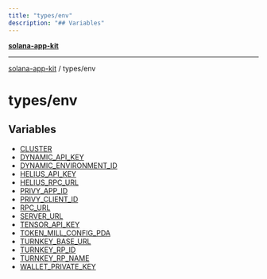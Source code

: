 ```yaml
---
title: "types/env"
description: "## Variables"
---
```


[**solana-app-kit**](../../README.mdx)

***

[solana-app-kit](../../README.mdx) / types/env

# types/env

## Variables

- [CLUSTER](variables/CLUSTER.mdx)
- [DYNAMIC\_API\_KEY](variables/DYNAMIC_API_KEY.mdx)
- [DYNAMIC\_ENVIRONMENT\_ID](variables/DYNAMIC_ENVIRONMENT_ID.mdx)
- [HELIUS\_API\_KEY](variables/HELIUS_API_KEY.mdx)
- [HELIUS\_RPC\_URL](variables/HELIUS_RPC_URL.mdx)
- [PRIVY\_APP\_ID](variables/PRIVY_APP_ID.mdx)
- [PRIVY\_CLIENT\_ID](variables/PRIVY_CLIENT_ID.mdx)
- [RPC\_URL](variables/RPC_URL.mdx)
- [SERVER\_URL](variables/SERVER_URL.mdx)
- [TENSOR\_API\_KEY](variables/TENSOR_API_KEY.mdx)
- [TOKEN\_MILL\_CONFIG\_PDA](variables/TOKEN_MILL_CONFIG_PDA.mdx)
- [TURNKEY\_BASE\_URL](variables/TURNKEY_BASE_URL.mdx)
- [TURNKEY\_RP\_ID](variables/TURNKEY_RP_ID.mdx)
- [TURNKEY\_RP\_NAME](variables/TURNKEY_RP_NAME.mdx)
- [WALLET\_PRIVATE\_KEY](variables/WALLET_PRIVATE_KEY.mdx)
